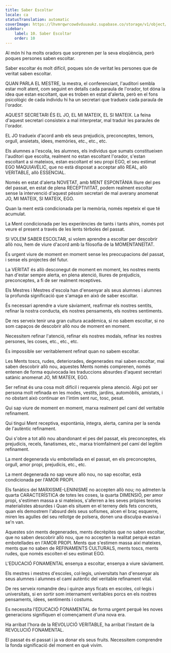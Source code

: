 ```yaml
---
title: Saber Escoltar
locale: ca
statusTranslation: automatic
coverImage: https://lhvmrqwrcowdvduuaukz.supabase.co/storage/v1/object/public/strapi-uploads/small_cover-educacion-fundamental.webp-2d51a7828a2b1309555be27f7e2a61a0.webp
sidebar:
    label: 10. Saber Escoltar
    order: 10
---
```

Al món hi ha molts oradors que sorprenen per la seva eloqüència, però poques persones saben escoltar.

Saber escoltar és molt difícil, poques són de veritat les persones que de veritat saben escoltar.

QUAN PARLA EL MESTRE, la mestra, el conferenciant, l'auditori sembla estar molt atent, com seguint en detalls cada paraula de l'orador, tot dóna la idea que estan escoltant, que es troben en estat d'alerta, però en el fons psicològic de cada individu hi ha un secretari que tradueix cada paraula de l'orador.

AQUEST SECRETARI ÉS EL JO, EL MI MATEIX, EL SI MATEIX. La feina d'aquest secretari consisteix a mal interpretar, mal traduir les paraules de l'orador.

EL JO tradueix d'acord amb els seus prejudicis, preconceptes, temors, orgull, ansietats, idees, memòries, etc., etc., etc.

Els alumnes a l'escola, les alumnes, els individus que sumats constitueixen l'auditori que escolta, realment no estan escoltant l'orador, s'estan escoltant a si mateixos, estan escoltant el seu propi EGO, el seu estimat EGO MAQUIAVÈLIC, que no està disposat a acceptar allò REAL, allò VERITABLE, allò ESSENCIAL.

Només en estat d'alerta NOVETAT, amb MENT ESPONTÀNIA lliure del pes del passat, en estat de plena RECEPTIVITAT, podem realment escoltar sense la intervenció d'aquest pèssim secretari de mal averany anomenat JO, MI MATEIX, SI MATEIX, EGO.

Quan la ment està condicionada per la memòria, només repeteix el que té acumulat.

La Ment condicionada per les experiències de tants i tants ahirs, només pot veure el present a través de les lents tèrboles del passat.

SI VOLEM SABER ESCOLTAR, si volem aprendre a escoltar per descobrir allò nou, hem de viure d'acord amb la filosofia de la MOMENTANEÏTAT.

És urgent viure de moment en moment sense les preocupacions del passat, i sense els projectes del futur.

La VERITAT és allò desconegut de moment en moment, les nostres ments han d'estar sempre alerta, en plena atenció, lliures de prejudicis, preconceptes, a fi de ser realment receptives.

Els Mestres i Mestres d'escola han d'ensenyar als seus alumnes i alumnes la profunda significació que s'amaga en això de saber escoltar.

És necessari aprendre a viure sàviament, reafirmar els nostres sentits, refinar la nostra conducta, els nostres pensaments, els nostres sentiments.

De res serveix tenir una gran cultura acadèmica, si no sabem escoltar, si no som capaços de descobrir allò nou de moment en moment.

Necessitem refinar l'atenció, refinar els nostres modals, refinar les nostres persones, les coses, etc., etc., etc.

És impossible ser veritablement refinat quan no sabem escoltar.

Les Ments toscs, rudes, deteriorades, degenerades mai saben escoltar, mai saben descobrir allò nou, aquestes Ments només comprenen, només entenen de forma equivocada les traduccions absurdes d'aquest secretari satànic anomenat JO, MI MATEIX, EGO.

Ser refinat és una cosa molt difícil i requereix plena atenció. Algú pot ser persona molt refinada en les modes, vestits, jardins, automòbils, amistats, i no obstant això continuar en l'íntim sent ruc, tosc, pesat.

Qui sap viure de moment en moment, marxa realment pel camí del veritable refinament.

Qui tingui Ment receptiva, espontània, íntegra, alerta, camina per la senda de l'autèntic refinament.

Qui s'obre a tot allò nou abandonant el pes del passat, els preconceptes, els prejudicis, recels, fanatismes, etc., marxa triomfalment pel camí del legítim refinament.

La ment degenerada viu embotellada en el passat, en els preconceptes, orgull, amor propi, prejudicis, etc., etc.

La ment degenerada no sap veure allò nou, no sap escoltar, està condicionada per l'AMOR PROPI.

Els fanàtics del MARXISME-LENINISME no accepten allò nou; no admeten la quarta CARACTERÍSTICA de totes les coses, la quarta DIMENSIÓ, per amor propi, s'estimen massa a si mateixos, s'aferren a les seves pròpies teories materialistes absurdes i Quan els situem en el terreny dels fets concrets, quan els demostrem l'absurd dels seus sofismes, alcen el braç esquerre, miren les agulles del seu rellotge de polsera, donen una disculpa evasiva i se'n van.

Aquestes són ments degenerades, ments decrèpites que no saben escoltar, que no saben descobrir allò nou, que no accepten la realitat perquè estan embotellades en l'AMOR PROPI. Ments que s'estimen massa així mateixes, ments que no saben de REFINAMENTS CULTURALS, ments toscs, ments rudes, que només escolten el seu estimat EGO.

L'EDUCACIÓ FONAMENTAL ensenya a escoltar, ensenya a viure sàviament.

Els mestres i mestres d'escoles, col·legis, universitats han d'ensenyar als seus alumnes i alumnes el camí autèntic del veritable refinament vital.

De res serveix romandre deu i quinze anys ficats en escoles, col·legis i universitats, si en sortir som internament veritables porcs en els nostres pensaments, idees, sentiments i costums.

Es necessita l'EDUCACIÓ FONAMENTAL de forma urgent perquè les noves generacions signifiquen el començament d'una nova era.

Ha arribat l'hora de la REVOLUCIÓ VERITABLE, ha arribat l'instant de la REVOLUCIÓ FONAMENTAL.

El passat és el passat i ja va donar els seus fruits. Necessitem comprendre la fonda significació del moment en què vivim.

